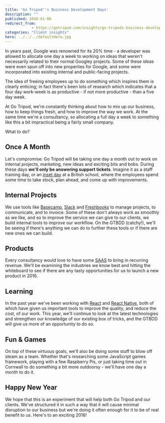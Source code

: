 ```yaml
---
title: 'Go Tripod''s Business Development Days'
description: ""
published: 2016-01-06
redirect_from: 
            - https://gotripod.com/insights/go-tripods-business-development-days/
categories: "Client insights"
hero: ../../../defaultHero.jpg
---
```

In years past, Google was renowned for its 20% time - a developer was allowed to allocate one day a week to working on ideas that weren't necessarily related to their normal Googley projects. Some of these ideas were even spun off into new properties for Google, and some were incorporated into existing internal and public-facing projects.

The idea of freeing employees up to do something which inspires them is clearly enticing; in fact there's been lots of research which indicates that a four day work-week is as productive - if not more productive - than a five day week.

At Go Tripod, we're constantly thinking about how to mix up our business, how to keep things fresh, and how to improve the way we work. At the same time we're a consultancy, so allocating a full day a week to something like this a bit impractical being a fairly small company.

What to do?

## Once A Month

Let's compromise: Go Tripod will be taking one day a month out to work on internal projects, marketing, new ideas and exciting bits and bobs. During these days **we'll only be answering support tickets**. Imagine it as a staff training day, or an [inset day](https://en.wikipedia.org/wiki/Inset_day) at a British school, where the employees spend some time to take stock, plan ahead, and come up with improvements.

## Internal Projects

We use tools like [Basecamp](http://www.basecamp.com), [Slack](http://www.slack.com) and [Freshbooks](http://www.freshbooks.com) to manage projects, to communicate, and to invoice. Some of these don't always work as smoothly as we like, and so to improve the service we can give to our clients, we build internal tools to improve our workflow. On the GTBDD (catchy!), we'll be seeing if there's anything we can do to further these tools or if there are new ones we can build.

## Products

Every consultancy would love to have some [SAAS](https://en.wikipedia.org/wiki/Software_as_a_service) to bring in recurring revenue. We'll be examining the industries we know best and hitting the whiteboard to see if there are any tasty opportunities for us to launch a new product in 2016.

## Learning

In the past year we've been working with [React](https://facebook.github.io/react/) and [React Native](https://facebook.github.io/react-native/), both of which have given us important tools to improve the quality, and reduce the cost, of our work. This year, we'll continue to look at the latest technologies and strengthen our knowledge of our existing box of tricks, and the GTBDD will give us more of an opportunity to do so.

## Fun & Games

On top of these virtuous goals, we'll also be doing some stuff to blow off steam as a team. Whether that's researching some JavaScript games framework, playing with a few Raspberry Pis, or just taking time out in Cornwall to do something a bit more outdoorsy - we'll have one day a month to do it.

## Happy New Year

We hope that this is an experiment that will help both Go Tripod and our clients. We've structured it in such a way that it will cause minimal disruption to our business but we're doing it often enough for it to be of real benefit to us. Here's to an exciting 2016!
